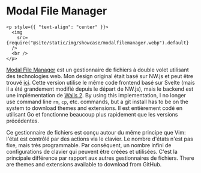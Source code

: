 # Modal File Manager

```mdx-code-block
<p style={{ "text-align": "center" }}>
  <img
    src={require("@site/static/img/showcase/modalfilemanager.webp").default}
  />
  <br />
</p>
```

[Modal File Manager](https://github.com/raguay/ModalFileManager) est un gestionnaire de fichiers à double volet utilisant des technologies web. Mon design original était basé sur NW.js et peut être trouvé [ici](https://github.com/raguay/ModalFileManager-NWjs). Cette version utilise le même code frontend basé sur Svelte (mais il a été grandement modifié depuis le départ de NW.js), mais le backend est une implémentation de [Wails 2](https://wails.io/). By using this implementation, I no longer use command line `rm`, `cp`, etc. commands, but a git install has to be on the system to download themes and extensions. Il est entièrement codé en utilisant Go et fonctionne beaucoup plus rapidement que les versions précédentes.

Ce gestionnaire de fichiers est conçu autour du même principe que Vim: l'état est contrôlé par des actions via le clavier. Le nombre d'états n'est pas fixe, mais très programmable. Par conséquent, un nombre infini de configurations de clavier qui peuvent être créées et utilisées. C'est la principale différence par rapport aux autres gestionnaires de fichiers. There are themes and extensions available to download from GitHub.
